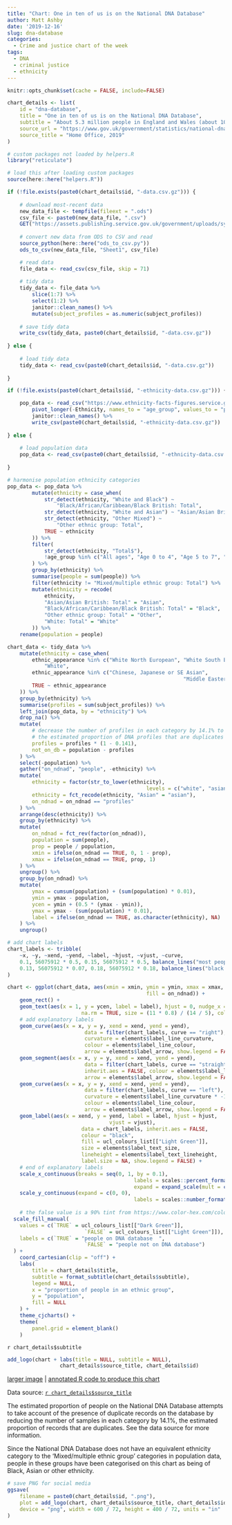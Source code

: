 ```yaml
---
title: "Chart: One in ten of us is on the National DNA Database"
author: Matt Ashby
date: '2019-12-16'
slug: dna-database
categories:
  - Crime and justice chart of the week
tags:
  - DNA
  - criminal justice
  - ethnicity
---
```


```r
knitr::opts_chunk$set(cache = FALSE, include=FALSE)
```

```r
chart_details <- list(
	id = "dna-database",
	title = "One in ten of us is on the National DNA Database",
	subtitle = "About 5.3 million people in England and Wales (about 10% of the population aged 10 or over) have their DNA stored on the National DNA Database, one of the largest DNA databases in the world. Police routinely collect DNA from arrested suspects, and it can be stored (often permanently) if they are convicted of almost any offence.",
	source_url = "https://www.gov.uk/government/statistics/national-dna-database-statistics",
	source_title = "Home Office, 2019"
)
```

```r
# custom packages not loaded by helpers.R
library("reticulate")

# load this after loading custom packages
source(here::here("helpers.R"))
```

```r
if (!file.exists(paste0(chart_details$id, "-data.csv.gz"))) {
	
	# download most-recent data
	new_data_file <- tempfile(fileext = ".ods")
	csv_file <- paste0(new_data_file, ".csv")
	GET("https://assets.publishing.service.gov.uk/government/uploads/system/uploads/attachment_data/file/818992/NDNAD_Website_statistics_Q1_19-20.ods", write_disk(new_data_file))
	
	# convert new data from ODS to CSV and read
	source_python(here::here("ods_to_csv.py"))
	ods_to_csv(new_data_file, "Sheet1", csv_file)

	# read data
	file_data <- read_csv(csv_file, skip = 71)
	
	# tidy data
	tidy_data <- file_data %>% 
		slice(1:7) %>% 
		select(1:2) %>% 
		janitor::clean_names() %>% 
		mutate(subject_profiles = as.numeric(subject_profiles))
	
	# save tidy data
	write_csv(tidy_data, paste0(chart_details$id, "-data.csv.gz"))	
	
} else {
	
	# load tidy data
	tidy_data <- read_csv(paste0(chart_details$id, "-data.csv.gz"))
	
}

if (!file.exists(paste0(chart_details$id, "-ethnicity-data.csv.gz"))) {

	pop_data <- read_csv("https://www.ethnicity-facts-figures.service.gov.uk/uk-population-by-ethnicity/demographics/age-groups/latest/downloads/age-groups.csv") %>% 
		pivot_longer(-Ethnicity, names_to = "age_group", values_to = "people") %>% 
		janitor::clean_names() %>% 
		write_csv(paste0(chart_details$id, "-ethnicity-data.csv.gz"))
	
} else {
	
	# load population data
	pop_data <- read_csv(paste0(chart_details$id, "-ethnicity-data.csv.gz"))
	
}
```

```r
# harmonise population ethnicity categories
pop_data <- pop_data %>% 
		mutate(ethnicity = case_when(
			str_detect(ethnicity, "White and Black") ~ 
				"Black/African/Caribbean/Black British: Total",
			str_detect(ethnicity, "White and Asian") ~ "Asian/Asian British: Total",
			str_detect(ethnicity, "Other Mixed") ~ 
				"Other ethnic group: Total",
			TRUE ~ ethnicity
		)) %>% 
		filter(
			str_detect(ethnicity, "Total$"), 
			!age_group %in% c("All ages", "Age 0 to 4", "Age 5 to 7", "Age 8 to 9")
		) %>% 
		group_by(ethnicity) %>% 
		summarise(people = sum(people)) %>% 
		filter(ethnicity != "Mixed/multiple ethnic group: Total") %>% 
		mutate(ethnicity = recode(
			ethnicity, 
			"Asian/Asian British: Total" = "Asian", 
			"Black/African/Caribbean/Black British: Total" = "Black", 
			"Other ethnic group: Total" = "Other", 
			"White: Total" = "White"
		)) %>% 
	rename(population = people)

chart_data <- tidy_data %>% 
	mutate(ethnicity = case_when(
		ethnic_appearance %in% c("White North European", "White South European") ~ 
			"White",
		ethnic_appearance %in% c("Chinese, Japanese or SE Asian", 
														 "Middle Eastern") ~ "Other",
		TRUE ~ ethnic_appearance
	)) %>% 
	group_by(ethnicity) %>% 
	summarise(profiles = sum(subject_profiles)) %>% 
	left_join(pop_data, by = "ethnicity") %>% 
	drop_na() %>% 
	mutate(
		# decrease the number of profiles in each category by 14.1% to account for
		# the estimated proportion of DNA profiles that are duplicates
		profiles = profiles * (1 - 0.141),
		not_on_db = population - profiles
	) %>% 
	select(-population) %>% 
	gather("on_ndnad", "people", -ethnicity) %>% 
	mutate(
		ethnicity = factor(str_to_lower(ethnicity), 
											 levels = c("white", "asian", "black", "other")),
		ethnicity = fct_recode(ethnicity, "Asian" = "asian"),
		on_ndnad = on_ndnad == "profiles"
	) %>% 
	arrange(desc(ethnicity)) %>% 
	group_by(ethnicity) %>% 
	mutate(
		on_ndnad = fct_rev(factor(on_ndnad)),
		population = sum(people),
		prop = people / population,
		xmin = ifelse(on_ndnad == TRUE, 0, 1 - prop),
		xmax = ifelse(on_ndnad == TRUE, prop, 1)
	) %>% 
	ungroup() %>% 
	group_by(on_ndnad) %>% 
	mutate(
		ymax = cumsum(population) + (sum(population) * 0.01),
		ymin = ymax - population,
		ycen = ymin + (0.5 * (ymax - ymin)),
		ymax = ymax - (sum(population) * 0.01),
		label = ifelse(on_ndnad == TRUE, as.character(ethnicity), NA)
	) %>% 
	ungroup()

# add chart labels
chart_labels <- tribble(
	~x, ~y, ~xend, ~yend, ~label, ~hjust, ~vjust, ~curve,
	0.1, 56075912 * 0.5, 0.15, 56075912 * 0.5, balance_lines("most people on the DNA database are white, simply because most of the population is white", 3), "left", "center", "right",
	0.13, 56075912 * 0.07, 0.18, 56075912 * 0.18, balance_lines("black people are twice as likely to have their DNA stored on the database, compared to white people", 3), "left", "bottom", "left"
)
```

```r
chart <- ggplot(chart_data, aes(xmin = xmin, ymin = ymin, xmax = xmax, ymax = ymax, 
											 fill = on_ndnad)) +
	geom_rect() +
	geom_text(aes(x = 1, y = ycen, label = label), hjust = 0, nudge_x = 0.01,
						na.rm = TRUE, size = (11 * 0.8) / (14 / 5), colour = "grey30") +
	# add explanatory labels
	geom_curve(aes(x = x, y = y, xend = xend, yend = yend),
						 data = filter(chart_labels, curve == "right"), inherit.aes = FALSE, 
						 curvature = elements$label_line_curvature, 
						 colour = elements$label_line_colour, 
						 arrow = elements$label_arrow, show.legend = FALSE) +
	geom_segment(aes(x = x, y = y, xend = xend, yend = yend),
						 data = filter(chart_labels, curve == "straight"), 
						 inherit.aes = FALSE, colour = elements$label_line_colour, 
						 arrow = elements$label_arrow, show.legend = FALSE) +
	geom_curve(aes(x = x, y = y, xend = xend, yend = yend),
						 data = filter(chart_labels, curve == "left"), inherit.aes = FALSE, 
						 curvature = elements$label_line_curvature * -1, 
						 colour = elements$label_line_colour, 
						 arrow = elements$label_arrow, show.legend = FALSE) +
	geom_label(aes(x = xend, y = yend, label = label, hjust = hjust, 
								 vjust = vjust),
						data = chart_labels, inherit.aes = FALSE, 
						colour = "black",
						fill = ucl_colours_list[["Light Green"]], 
						size = elements$label_text_size, 
						lineheight = elements$label_text_lineheight,
						label.size = NA, show.legend = FALSE) +
	# end of explanatory labels
	scale_x_continuous(breaks = seq(0, 1, by = 0.1), 
										 labels = scales::percent_format(accuracy = 1), 
										 expand = expand_scale(mult = c(0, 0.05))) +
	scale_y_continuous(expand = c(0, 0), 
										 labels = scales::number_format(accuracy = 1, scale = 1/1e6, 
										 															 suffix = "m")) +
	# the false value is a 90% tint from https://www.color-hex.com/color/500778
  scale_fill_manual(
    values = c(`TRUE` = ucl_colours_list[["Dark Green"]], 
    					 `FALSE` = ucl_colours_list[["Light Green"]]),
    labels = c(`TRUE` = "people on DNA database  ", 
    					 `FALSE` = "people not on DNA database")
  ) +
	coord_cartesian(clip = "off") +
	labs(
		title = chart_details$title,
		subtitle = format_subtitle(chart_details$subtitle),
		legend = NULL,
		x = "proportion of people in an ethnic group",
		y = "population",
		fill = NULL
	) +
	theme_cjcharts() +
	theme(
		panel.grid = element_blank()
	)
```

`r chart_details$subtitle`

```r
add_logo(chart + labs(title = NULL, subtitle = NULL), 
				 chart_details$source_title, chart_details$id)
```

[larger image](../`r chart_details$id`.png)
| [annotated R code to produce this chart](https://github.com/mpjashby/lesscrime.info/blob/master/content/post/`r chart_details$id`.Rmd)

Data source: [`r chart_details$source_title`](`r chart_details$source_url`)

The estimated proportion of people on the National DNA Database attempts to take 
account of the presence of duplicate records on the database by reducing the 
number of samples in each category by 14.1%, the estimated proportion of records 
that are duplicates. See the data source for more information.

Since the National DNA Database does not have an equivalent ethnicity category
to the 'Mixed/multiple ethnic group' categories in population data, people in 
these groups have been categorised on this chart as being of Black, Asian or 
other ethnicity.

```r
# save PNG for social media
ggsave(
	filename = paste0(chart_details$id, ".png"), 
	plot = add_logo(chart, chart_details$source_title, chart_details$id), 
	device = "png", width = 600 / 72, height = 400 / 72, units = "in"
)
```
